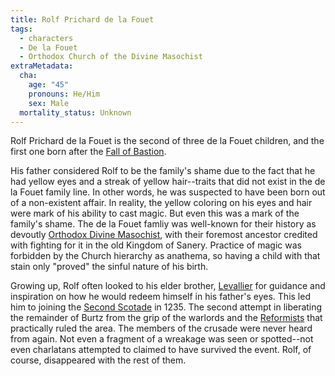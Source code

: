 ```yaml
---
title: Rolf Prichard de la Fouet
tags:
  - characters
  - De la Fouet
  - Orthodox Church of the Divine Masochist
extraMetadata:
  cha:
    age: "45"
    pronouns: He/Him
    sex: Male
  mortality_status: Unknown
---
```


Rolf Prichard de la Fouet is the second of three de la Fouet children, and the
first one born after the [Fall of Bastion](../events/fall-of-bastion.mdx).

His father considered Rolf to be the family's shame due to the fact that he had
yellow eyes and a streak of yellow hair--traits that did not exist in the de la
Fouet family line. In other words, he was suspected to have been born out of a
non-existent affair. In reality, the yellow coloring on his eyes and hair were
mark of his ability to cast magic. But even this was a mark of the family's
shame. The de la Fouet famliy was well-known for their history as devoutly
[Orthodox Divine Masochist](../religions/divine-masochism/orthodox/index.mdx),
with their foremost ancestor credited with fighting for it in the old Kingdom of
Sanery. Practice of magic was forbidden by the Church hierarchy as anathema, so
having a child with that stain only "proved" the sinful nature of his birth.

Growing up, Rolf often looked to his elder brother,
[Levallier](./levallier-de-la-fouet.mdx) for guidance and inspiration on how he
would redeem himself in his father's eyes. This led him to joining the
[Second Scotade](../events/the-second-scotade.mdx) in 1235. The second attempt
in liberating the remainder of Burtz from the grip of the warlords and the
[Reformists](../religions/divine-masochism/reformist/index.mdx) that practically
ruled the area. The members of the crusade were never heard from again. Not even
a fragment of a wreakage was seen or spotted--not even charlatans attempted to
claimed to have survived the event. Rolf, of course, disappeared with the rest
of them.
